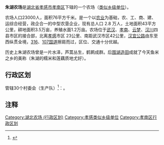'''朱湖农场'''是[[湖北省|湖北省]][[孝感市|孝感市]][[孝南区|孝南区]]下辖的一个农场（[[类似乡级单位|类似乡级单位]]）。

农场人口23000人，面积76平方千米。是一个以[[农业|农业]]为基础，农、工、商、建、运综合经营，政企合一的中型农垦企业，现有总人口 2.8 万人，土地面积43平方公里，耕地面积3.5万亩，养殖水面1.2万亩。农场位于[[武汉|武汉]]、[[孝南|孝南]]、[[云梦|云梦]]、[[汉川|汉川]]四县市区的接合部，北离[[孝感|孝感]]市区 23公里、南距武汉市区42公里，[[汉宜公路|汉宜公路]]由东至西纵贯全境，[[316国道|316]]、[[107国道|107]][[国道|国道]]擦肩而过，区位、交通十分优越。

历史上朱湖农场曾是一片水泽，芦蒿丛生，鹤鹮成群。后[[围湖造田|围湖造田]]成就了今天鱼米之乡的美称（朱湖的糯米和莲藕质地尤好）。

== 行政区划 ==

管辖30个村委会（生产队）<ref>{{PRC admin/ref sgc|42/09/02/450/000}}</ref>：{{PRC admin/children|42/09/02/450/000}}。
== 注释 ==

{{Reflist}}

{{孝南区行政区划}}
{{湖北行政区划小作品}}
[[Category:湖北农场_(行政区划)|Category:湖北农场 (行政区划)]]
[[Category:孝感类似乡级单位|Category:孝感类似乡级单位]]
[[Category:孝南区行政区划|Category:孝南区行政区划]]